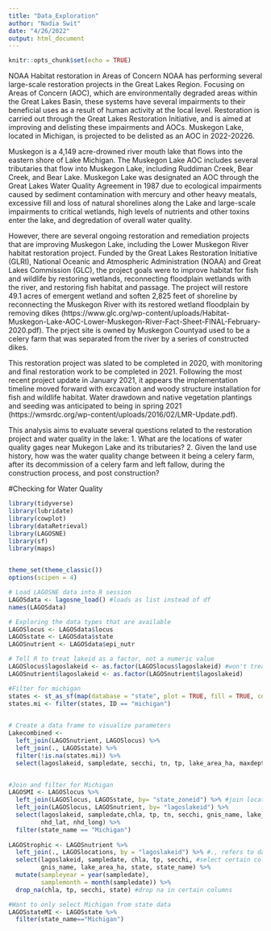 ```yaml
---
title: "Data_Exploration"
author: "Nadia Swit"
date: "4/26/2022"
output: html_document
---
```


```r
knitr::opts_chunk$set(echo = TRUE)
```

NOAA Habitat restoration in Areas of Concern
NOAA has performing several large-scale restoration projects in the Great Lakes Region. Focusing on Areas of Concern (AOC), which are environmentally degraded areas within the Great Lakes Basin, these systems have several impairments to their beneficial uses as a result of human activity at the local level. Restoration is carried out through the Great Lakes Restoration Initiative, and is aimed at improving and delisting these impairments and AOCs. Muskegon Lake, located in Michigan, is projected to be delisted as an AOC in 2022-20226.

Muskegon is a 4,149 acre-drowned river mouth lake that flows into the eastern shore of Lake Michigan. The Muskegon Lake AOC includes several tributaries that flow into Muskegon Lake, including Ruddiman Creek, Bear Creek, and Bear Lake. Muskegon Lake was designated an AOC through the Great Lakes Water Quality Agreement in 1987 due to ecological impairments caused by sediment contamination with mercury and other heavy meatals, excessive fill and loss of natural shorelines along the Lake and large-scale impairments to critical wetlands, high levels of nutrients and other toxins enter the lake, and degredation of overall water quality.

However, there are several ongoing restoration and remediation projects that are improving Muskegon Lake, including the Lower Muskegon River habitat restoration project. Funded by the Great Lakes Restoration Initiative (GLRI), National Oceanic and Atmospheric Administration (NOAA) and Great Lakes Commission (GLC), the project goals were to improve habitat for fish and wildlife by restoring wetlands, reconnecting floodplain wetlands with the river, and restoring fish habitat and passage. The project will restore 49.1 acres of emergent wetland and soften 2,825 feet of shoreline by reconnecting the Muskegon River with its restored wetland floodplain by removing dikes (https://www.glc.org/wp-content/uploads/Habitat-Muskegon-Lake-AOC-Lower-Muskegon-River-Fact-Sheet-FINAL-February-2020.pdf). The prject site is owned by Muskegon Countyad used to be a celery farm that was separated from the river by a series of constructed dikes.

This restoration project was slated to be completed in 2020, with monitoring and final restoration work to be completed in 2021. Following the most recent project update in January 2021, it appears the implementation timeline moved forward with excavation and woody structure installation for fish and wildlife habitat. Water drawdown and native vegetation plantings and seeding was anticipated to being in spring 2021 (https://wmsrdc.org/wp-content/uploads/2016/02/LMR-Update.pdf).

This analysis aims to evaluate several questions related to the restoration project and water quality in the lake:
1. What are the locations of water quality gages near Mukegon Lake and its tributaries?
2. Given the land use history, how was the water quality change between it being a celery farm, after its decommission of a celery farm and left fallow, during the construction process, and post construction?

#Checking for Water Quality

```r
library(tidyverse)
library(lubridate)
library(cowplot)
library(dataRetrieval)
library(LAGOSNE)
library(sf)
library(maps)


theme_set(theme_classic())
options(scipen = 4)
```

```r
# Load LAGOSNE data into R session
LAGOSdata <- lagosne_load() #loads as list instead of df
names(LAGOSdata)

# Exploring the data types that are available
LAGOSlocus <- LAGOSdata$locus 
LAGOSstate <- LAGOSdata$state
LAGOSnutrient <- LAGOSdata$epi_nutr

# Tell R to treat lakeid as a factor, not a numeric value
LAGOSlocus$lagoslakeid <- as.factor(LAGOSlocus$lagoslakeid) #won't treat as continuous variable anymore
LAGOSnutrient$lagoslakeid <- as.factor(LAGOSnutrient$lagoslakeid)

#Filter for michigan
states <- st_as_sf(map(database = "state", plot = TRUE, fill = TRUE, col = "white"))
states.mi <- filter(states, ID == "michigan")
                        

# Create a data frame to visualize parameters
Lakecombined <- 
  left_join(LAGOSnutrient, LAGOSlocus) %>%
  left_join(., LAGOSstate) %>%
  filter(!is.na(states.mi)) %>%
  select(lagoslakeid, sampledate, secchi, tn, tp, lake_area_ha, maxdepth, nhd_lat, nhd_long, state)


#Join and filter for Michigan
LAGOSMI <- LAGOSlocus %>% 
  left_join(LAGOSlocus, LAGOSstate, by= "state_zoneid") %>% #join locations
  left_join(LAGOSlocus, LAGOSnutrient, by= "lagoslakeid") %>% 
  select(lagoslakeid, sampledate,chla, tp, tn, secchi, gnis_name, lake_area_ha, state, state_name,
         nhd_lat, nhd_long) %>% 
  filter(state_name == "Michigan")
  
LAGOStrophic <- LAGOSnutrient %>%
  left_join(., LAGOSlocations, by = "lagoslakeid") %>% #., refers to dataframe that is the same from the pipe; left_join needs to references
  select(lagoslakeid, sampledate, chla, tp, secchi, #select certain columns (maybe can do $ after df)
         gnis_name, lake_area_ha, state, state_name) %>%
  mutate(sampleyear = year(sampledate), 
         samplemonth = month(sampledate)) %>%
  drop_na(chla, tp, secchi, state) #drop na in certain columns  

#Want to only select Michigan from state data
LAGOSstateMI <- LAGOSstate %>% 
  filter(state_name=="Michigan")

```




